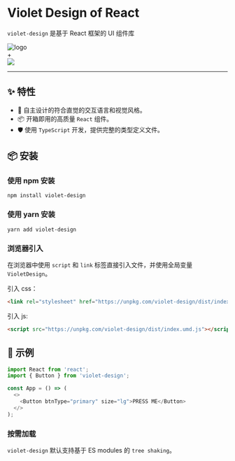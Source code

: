 
<Meta title="Violet Design/介绍" />

<style>
  {`
    .logo {
      height: 180px;
      display: flex;
    }
    .logo__and {
      line-height: 180px;
      display: inline-block;
      margin: 0 20px;
      color: #aaa;
      font-size: 30px;
    }
    .logo img {
      width: 180px;
    }

  `}
</style>

# Violet Design of React

`violet-design` 是基于 React 框架的 UI 组件库

<div className="logo">
  <img src={Logo} alt="logo" />
  <div className="logo__and">+</div>
  <img src='https://gw.alipayobjects.com/zos/antfincdn/aPkFc8Sj7n/method-draw-image.svg' />
</div>

<hr/>

## ✨ 特性

- 🌈 自主设计的符合直觉的交互语言和视觉风格。
- 📦 开箱即用的高质量 `React` 组件。
- 🛡️ 使用 `TypeScript` 开发，提供完整的类型定义文件。

## 📦 安装

### 使用 npm 安装

`npm install violet-design`

### 使用 yarn 安装

`yarn add violet-design`

### 浏览器引入

在浏览器中使用 `script` 和 `link` 标签直接引入文件，并使用全局变量 `VioletDesign`。

引入 css：

```html
<link rel="stylesheet" href="https://unpkg.com/violet-design/dist/index.css">
```

引入 js:

```html
<script src="https://unpkg.com/violet-design/dist/index.umd.js"></script>
```

## 🔨 示例

```js
import React from 'react';
import { Button } from 'violet-design';

const App = () => (
  <>
    <Button btnType="primary" size="lg">PRESS ME</Button>
  </>
);
```

### 按需加载

`violet-design` 默认支持基于 ES modules 的 `tree shaking`。
